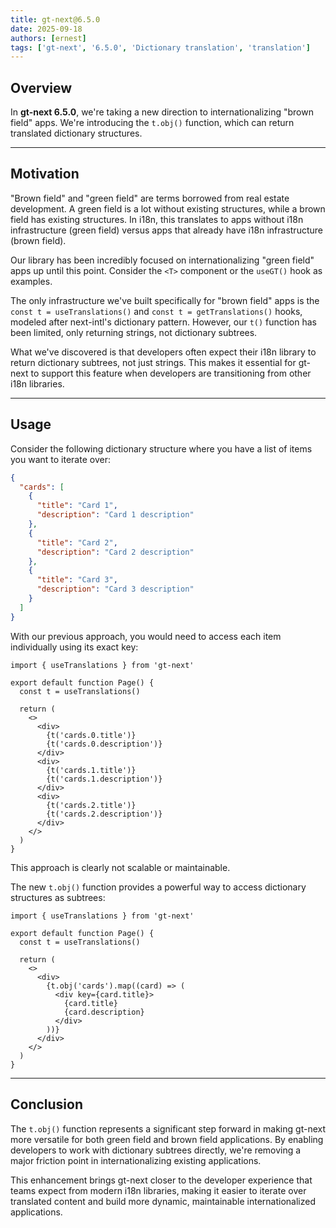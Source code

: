 ```yaml
---
title: gt-next@6.5.0
date: 2025-09-18
authors: [ernest]
tags: ['gt-next', '6.5.0', 'Dictionary translation', 'translation']
---
```


## Overview

In **gt-next 6.5.0**, we're taking a new direction to internationalizing "brown field" apps. We're introducing the `t.obj()` function, which can return translated dictionary structures.

---

## Motivation

"Brown field" and "green field" are terms borrowed from real estate development. A green field is a lot without existing structures, while a brown field has existing structures. In i18n, this translates to apps without i18n infrastructure (green field) versus apps that already have i18n infrastructure (brown field).

Our library has been incredibly focused on internationalizing "green field" apps up until this point. Consider the `<T>` component or the `useGT()` hook as examples.

The only infrastructure we've built specifically for "brown field" apps is the `const t = useTranslations()` and `const t = getTranslations()` hooks, modeled after next-intl's dictionary pattern. However, our `t()` function has been limited, only returning strings, not dictionary subtrees.

What we've discovered is that developers often expect their i18n library to return dictionary subtrees, not just strings. This makes it essential for gt-next to support this feature when developers are transitioning from other i18n libraries.

---

## Usage

Consider the following dictionary structure where you have a list of items you want to iterate over:

```json
{
  "cards": [
    {
      "title": "Card 1",
      "description": "Card 1 description"
    },
    {
      "title": "Card 2",
      "description": "Card 2 description"
    },
    {
      "title": "Card 3",
      "description": "Card 3 description"
    }
  ]
}
```

With our previous approach, you would need to access each item individually using its exact key:

```tsx title="Page.tsx"
import { useTranslations } from 'gt-next'

export default function Page() {
  const t = useTranslations()

  return (
    <>
      <div>
        {t('cards.0.title')}
        {t('cards.0.description')}
      </div>
      <div>
        {t('cards.1.title')}
        {t('cards.1.description')}
      </div>
      <div>
        {t('cards.2.title')}
        {t('cards.2.description')}
      </div>
    </>
  )
}
```

This approach is clearly not scalable or maintainable.

The new `t.obj()` function provides a powerful way to access dictionary structures as subtrees:

```tsx title="Page.tsx"
import { useTranslations } from 'gt-next'

export default function Page() {
  const t = useTranslations()

  return (
    <>
      <div>
        {t.obj('cards').map((card) => (
          <div key={card.title}>
            {card.title}
            {card.description}
          </div>
        ))}
      </div>
    </>
  )
}
```

---

## Conclusion

The `t.obj()` function represents a significant step forward in making gt-next more versatile for both green field and brown field applications. By enabling developers to work with dictionary subtrees directly, we're removing a major friction point in internationalizing existing applications.

This enhancement brings gt-next closer to the developer experience that teams expect from modern i18n libraries, making it easier to iterate over translated content and build more dynamic, maintainable internationalized applications.
